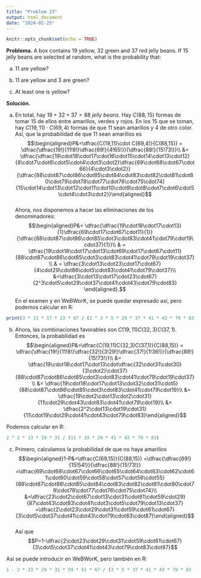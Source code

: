 ```yaml
---
title: "Problem 23"
output: html_document
date: "2024-02-25"
---
```


```r
knitr::opts_chunk$set(echo = TRUE)
```

**Problema.** A box contains 19 yellow, 32 green and 37 red jelly beans. If 15 jelly beans are selected at random, what is the probability that:

(a) 11 are yellow?

(b) 11 are yellow and 3 are green?

(c) At least one is yellow?

**Solución.**

(a) En total, hay $19 + 32 + 37 = 88$ *jelly beans*. Hay $C(88,15)$ formas de tomar $15$ de ellos entre amarillos, verdes y rojos. En los $15$ que se toman, hay $C(19,11)\cdot C(69,4)$ formas de que $11$ sean amarillos y $4$ de otro color. Así, que la probabilidad de que $11$ sean amarillos es $$\begin{aligned}P&=\dfrac{C(19,11)\cdot C(69,4)}{C(88,15)} = \dfrac{\dfrac{19!}{11!8!}\dfrac{69!}{4!65!}}{\dfrac{88!}{15!73!}}\\ &= \dfrac{\dfrac{19\cdot18\cdot17\cdot16\cdot15\cdot14\cdot13\cdot12}{8\cdot7\cdot6\cdot5\cdot4\cdot3\cdot2}\dfrac{69\cdot68\cdot67\cdot66}{4\cdot3\cdot2}}{\dfrac{88\cdot87\cdot86\cdot85\cdot84\cdot83\cdot82\cdot81\cdot80\cdot79\cdot78\cdot77\cdot76\cdot75\cdot74}{15\cdot14\cdot13\cdot12\cdot11\cdot10\cdot9\cdot8\cdot7\cdot6\cdot5\cdot4\cdot3\cdot2}}\end{aligned}$$\
    Ahora, nos disponemos a hacer las eliminaciones de los denominadores:$$\begin{aligned}P&= \dfrac{\dfrac{19\cdot18\cdot17\cdot13}{1}\dfrac{69\cdot17\cdot67\cdot11}{1}}{\dfrac{88\cdot87\cdot86\cdot85\cdot3\cdot83\cdot41\cdot79\cdot19\cdot37}{1}}\\
    & = \dfrac{19\cdot18\cdot17\cdot13\cdot69\cdot17\cdot67\cdot11}{88\cdot87\cdot86\cdot85\cdot3\cdot83\cdot41\cdot79\cdot19\cdot37}\\
    & = \dfrac{3\cdot13\cdot23\cdot17\cdot67}{4\cdot29\cdot86\cdot5\cdot83\cdot41\cdot79\cdot37}\\
    &=\dfrac{3\cdot13\cdot17\cdot23\cdot67}{2^3\cdot5\cdot29\cdot37\cdot41\cdot43\cdot79\cdot83}
    \end{aligned}.$$

    En el examen y en WeBWorK, se puede quedar expresado así, pero podemos calcular en R:

```r
print(3 * 13 * 17 * 23 * 67 / (2 ^ 3 * 5 * 29 * 37 * 41 * 43 * 79 * 83))
```

(b) Ahora, las combinaciones favorables son $C(19,11)C(32,3)C(37,1)$. Entonces, la probabilidad es$$\begin{aligned}P&=\dfrac{C(19,11)C(32,3)C(37,1)}{C(88,15)} = \dfrac{\dfrac{19!}{11!8!}\dfrac{32!}{3!29!}\dfrac{37!}{1!36!}}{\dfrac{88!}{15!73!}}\\ &= \dfrac{19\cdot18\cdot17\cdot13\cdot\dfrac{32\cdot31\cdot30}{3\cdot2}\cdot37}{88\cdot87\cdot86\cdot85\cdot3\cdot83\cdot41\cdot79\cdot19\cdot37}\\ &= \dfrac{19\cdot18\cdot17\cdot13\cdot32\cdot31\cdot5}{88\cdot87\cdot86\cdot85\cdot3\cdot83\cdot41\cdot79\cdot19}\\ &= \dfrac{19\cdot2\cdot13\cdot2\cdot31}{11\cdot29\cdot43\cdot83\cdot41\cdot79\cdot19}\\ &= \dfrac{2^2\cdot13\cdot19\cdot31}{11\cdot19\cdot29\cdot41\cdot43\cdot79\cdot83}\end{aligned}$$

Podemos calcular en R:

```r
2 ^ 2 * 13 * 19 * 31 / (11 * 19 * 29 * 41 * 43 * 79 * 83)
```

(c) Primero, calculamos la probabilidad de que no haya amarillos $$\begin{aligned}1-P&=\dfrac{C(69,15)}{C(88,15)} =\dfrac{\dfrac{69!}{15!54!}}{\dfrac{88!}{15!73!}} =\dfrac{69\cdot68\cdot67\cdot66\cdot65\cdot64\cdot63\cdot62\cdot61\cdot60\cdot59\cdot58\cdot57\cdot56\cdot55}{88\cdot87\cdot86\cdot85\cdot84\cdot83\cdot82\cdot81\cdot80\cdot79\cdot78\cdot77\cdot76\cdot75\cdot74}\\
    &=\dfrac{23\cdot2\cdot67\cdot13\cdot31\cdot61\cdot59\cdot29}
        {87\cdot43\cdot83\cdot41\cdot3\cdot5\cdot79\cdot13\cdot37}
        =\dfrac{2\cdot23\cdot29\cdot31\cdot59\cdot61\cdot67}
               {3\cdot5\cdot37\cdot41\cdot43\cdot79\cdot83\cdot87}\end{aligned}$$\
    Así que$$P=1-\dfrac{2\cdot23\cdot29\cdot31\cdot59\cdot61\cdot67}
               {3\cdot5\cdot37\cdot41\cdot43\cdot79\cdot83\cdot87}$$

Así se puede introducir en WeBWorK, pero también en R:

```r
1 - 2 * 23 * 29 * 31 * 59 * 61 * 67 / (3 * 5 * 37 * 41 * 43 * 79 * 83 * 87)
```
